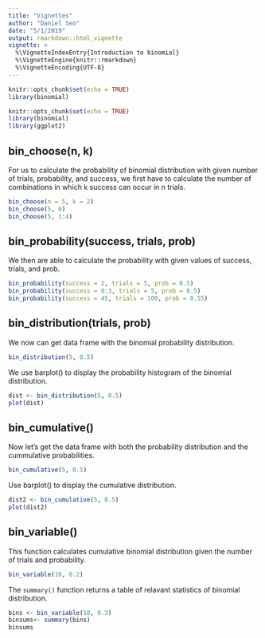 ```yaml
---
title: "Vignettes"
author: "Daniel Seo"
date: "5/1/2019"
output: rmarkdown::html_vignette
vignette: >
  %\VignetteIndexEntry{Introduction to binomial}
  %\VignetteEngine{knitr::rmarkdown}
  %\VignetteEncoding{UTF-8}
---
```


```r
knitr::opts_chunk$set(echo = TRUE)
library(binomial)
```

```r
knitr::opts_chunk$set(echo = TRUE)
library(binomial)
library(ggplot2)
```

## bin_choose(n, k)

For us to calculate the probability of binomial distribution with given number of trials, probability, and success, we first have to calculate the number of combinations in which k success can occur in n trials.

```r
bin_choose(n = 5, k = 2)
bin_choose(5, 0)
bin_choose(5, 1:4)
```

## bin_probability(success, trials, prob)

We then are able to calculate the probability with given values of success, trials, and prob.
```r
bin_probability(success = 2, trials = 5, prob = 0.5)
bin_probability(success = 0:3, trials = 5, prob = 0.5)
bin_probability(success = 45, trials = 100, prob = 0.55)
```

## bin_distribution(trials, prob)

We now can get data frame with the binomial probability distribution.

```r
bin_distribution(5, 0.5)
```

We use barplot() to display the probability histogram of the binomial distribution.

```r
dist <- bin_distribution(5, 0.5)
plot(dist)
```

## bin_cumulative()

Now let's get the data frame with both the probability distribution and the cummulative probabilities.
```r
bin_cumulative(5, 0.5)
```

Use barplot() to display the cumulative distribution.
```r
dist2 <- bin_cumulative(5, 0.5)
plot(dist2)
```

## bin_variable()

This function calculates cumulative binomial distribution given the number of trials and probability.
```r
bin_variable(10, 0.2)
```

The `summary()` function returns a table of relavant statistics of binomial distribution.
```r
bins <- bin_variable(10, 0.3)
binsums<- summary(bins)
binsums
```
